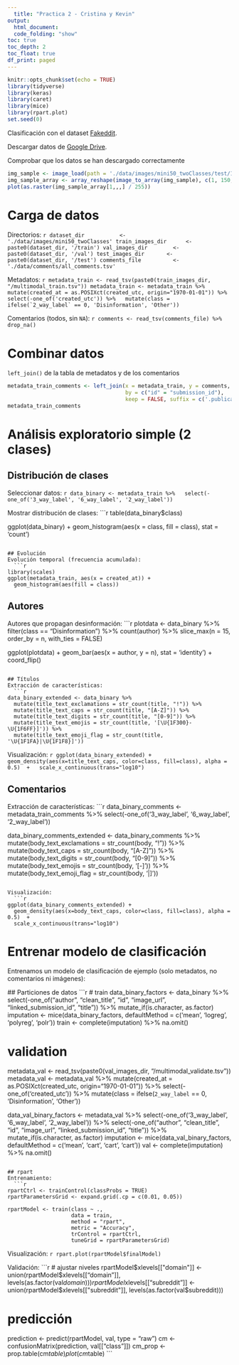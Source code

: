 ```yaml
---
  title: "Practica 2 - Cristina y Kevin"
output:
  html_document:
  code_folding: "show"
toc: true
toc_depth: 2
toc_float: true
df_print: paged
---
```

  
```r
knitr::opts_chunk$set(echo = TRUE)
library(tidyverse)
library(keras)
library(caret)
library(mice)
library(rpart.plot)
set.seed(0)
```

Clasificación con el dataset [Fakeddit](https://github.com/entitize/Fakeddit).

Descargar datos de [Google Drive](https://drive.google.com/drive/folders/1qYWWdfdp-OAxKNXbKgAMh2x3p04X55TO?usp=sharing).

Comprobar que los datos se han descargado correctamente
```r
img_sample <- image_load(path = './data/images/mini50_twoClasses/test/1/7e1cdy.jpg', target_size = c(150, 150))
img_sample_array <- array_reshape(image_to_array(img_sample), c(1, 150, 150, 3))
plot(as.raster(img_sample_array[1,,,] / 255))
```
# Carga de datos
Directorios:
  ```r
dataset_dir           <- './data/images/mini50_twoClasses'
train_images_dir      <- paste0(dataset_dir, '/train')
val_images_dir        <- paste0(dataset_dir, '/val')
test_images_dir       <- paste0(dataset_dir, '/test')
comments_file          <- './data/comments/all_comments.tsv'
```

Metadatos:
  ```r
metadata_train <- read_tsv(paste0(train_images_dir, "/multimodal_train.tsv"))
metadata_train <- metadata_train %>%
  mutate(created_at = as.POSIXct(created_utc, origin="1970-01-01")) %>%
  select(-one_of('created_utc')) %>%
  mutate(class = ifelse(`2_way_label` == 0, 'Disinformation', 'Other'))
```

Comentarios (todos, sin `NA`):
  ```r
comments <- read_tsv(comments_file) %>%
  drop_na()
```

# Combinar datos
`left_join()` de la tabla de metadatos y de los comentarios
```r
metadata_train_comments <- left_join(x = metadata_train, y = comments, 
                                     by = c("id" = "submission_id"),
                                     keep = FALSE, suffix = c('.publication', '.comment'))
metadata_train_comments
```

# Análisis exploratorio simple (2 clases)

## Distribución de clases
Seleccionar datos:
  ```r
data_binary <- metadata_train %>%
  select(-one_of('3_way_label', '6_way_label', '2_way_label'))
```

Mostrar distribución de clases:
  ```r
table(data_binary$class)

ggplot(data_binary) +
  geom_histogram(aes(x = class, fill = class), stat = 'count')
```

## Evolución
Evolución temporal (frecuencia acumulada):
  ```r
library(scales)
ggplot(metadata_train, aes(x = created_at)) +
  geom_histogram(aes(fill = class))
```

## Autores
Autores que propagan desinformación:
  ```r
plotdata <- data_binary %>%
  filter(class == "Disinformation") %>%
  count(author) %>%
  slice_max(n = 15, order_by = n, with_ties = FALSE)

ggplot(plotdata) +
  geom_bar(aes(x = author, y = n), stat = 'identity') +
  coord_flip()
```

## Títulos
Extracción de características:
  ```r
data_binary_extended <- data_binary %>%
  mutate(title_text_exclamations = str_count(title, "!")) %>%
  mutate(title_text_caps = str_count(title, "[A-Z]")) %>%
  mutate(title_text_digits = str_count(title, "[0-9]")) %>%
  mutate(title_text_emojis = str_count(title, '[\U{1F300}-\U{1F6FF}]')) %>%
  mutate(title_text_emoji_flag = str_count(title, '\U{1F1FA}|\U{1F1F8}]'))
```

Visualización:
  ```r
ggplot(data_binary_extended) + 
  geom_density(aes(x=title_text_caps, color=class, fill=class), alpha = 0.5)  +
  scale_x_continuous(trans="log10")
```

## Comentarios
Extracción de características:
  ```r
data_binary_comments <- metadata_train_comments %>%
  select(-one_of('3_way_label', '6_way_label', '2_way_label'))

data_binary_comments_extended <- data_binary_comments %>%
  mutate(body_text_exclamations = str_count(body, "!")) %>%
  mutate(body_text_caps = str_count(body, "[A-Z]")) %>%
  mutate(body_text_digits = str_count(body, "[0-9]")) %>%
  mutate(body_text_emojis = str_count(body, '[\U{1F300}-\U{1F6FF}]')) %>%
  mutate(body_text_emoji_flag = str_count(body, '\U{1F1FA}|\U{1F1F8}]'))
```

Visualización:
  ```r
ggplot(data_binary_comments_extended) + 
  geom_density(aes(x=body_text_caps, color=class, fill=class), alpha = 0.5)  +
  scale_x_continuous(trans="log10")
```
# Entrenar modelo de clasificación
Entrenamos un modelo de clasificación de ejemplo (solo metadatos, no comentarios ni imágenes):
  
  ## Particiones de datos
  ```r
# train
data_binary_factors <- data_binary %>%
  select(-one_of("author", "clean_title", "id", "image_url", "linked_submission_id", "title")) %>%
  mutate_if(is.character, as.factor)
imputation <- mice(data_binary_factors, defaultMethod = c('mean', 'logreg', 'polyreg', 'polr'))
train <- complete(imputation) %>%
  na.omit()

# validation
metadata_val <- read_tsv(paste0(val_images_dir, "/multimodal_validate.tsv"))
metadata_val <- metadata_val %>%
  mutate(created_at = as.POSIXct(created_utc, origin="1970-01-01")) %>%
  select(-one_of('created_utc')) %>%
  mutate(class = ifelse(`2_way_label` == 0, 'Disinformation', 'Other'))

data_val_binary_factors   <- metadata_val %>%
  select(-one_of('3_way_label', '6_way_label', '2_way_label')) %>%
  select(-one_of("author", "clean_title", "id", "image_url", "linked_submission_id", "title")) %>%
  mutate_if(is.character, as.factor)
imputation <- mice(data_val_binary_factors, defaultMethod = c('mean', 'cart', 'cart', 'cart'))
val <- complete(imputation) %>%
  na.omit()
```

## rpart
Entrenamiento:
  ```r
rpartCtrl <- trainControl(classProbs = TRUE)
rpartParametersGrid <- expand.grid(.cp = c(0.01, 0.05))

rpartModel <- train(class ~ ., 
                    data = train, 
                    method = "rpart", 
                    metric = "Accuracy", 
                    trControl = rpartCtrl, 
                    tuneGrid = rpartParametersGrid)
```

Visualización:
  ```r
rpart.plot(rpartModel$finalModel)
```

Validación:
  ```r
# ajustar niveles
rpartModel$xlevels[["domain"]] <- union(rpartModel$xlevels[["domain"]], levels(as.factor(val$domain)))
rpartModel$xlevels[["subreddit"]] <- union(rpartModel$xlevels[["subreddit"]], levels(as.factor(val$subreddit)))

# predicción
prediction <- predict(rpartModel, val, type = "raw") 
cm <- confusionMatrix(prediction, val[["class"]])
cm_prop <- prop.table(cm$table)
plot(cm$table)
``` 